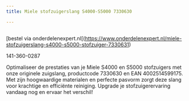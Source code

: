 ```yaml
---
title: Miele stofzuigerslang S4000-S5000 7330630

---
```



<Image src={imageProduct} width={imageProduct.width} alt="" />

[bestel via onderdelenexpert.nl[(https://www.onderdelenexpert.nl/miele-stofzuigerslang-s4000-s5000-stofzuiger-7330631)

141-360-0287

Optimaliseer de prestaties van je Miele S4000 en S5000 stofzuigers met onze originele zuigslang, productcode 7330630 en EAN 4002514599175. Met zijn hoogwaardige materialen en perfecte pasvorm zorgt deze slang voor krachtige en efficiënte reiniging. Upgrade je stofzuigerervaring vandaag nog en ervaar het verschil!
